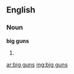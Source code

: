 ==English==
{{wikipedia|dab=Big Guns (disambiguation)|Big Guns}}
===Noun===
'''big guns'''
#{{plural of|big gun}}

[[ar:big guns]]
[[mg:big guns]]